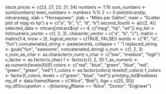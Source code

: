 stock.prices <- c(23, 27, 23, 21, 34)
numbers <- 1:10
sum_numbers <- sum(numbers)
even_numbers <- numbers %% 2 == 0
plot(mtcars$hp, mtcars$mpg, xlab = "Horsepower", ylab = "Miles per Gallon", main = "Scatter plot of mpg vs hp")
a <- c("a", "b", "c", "d", "e")
second_fourth <- a[c(2, 4)]
selected_data <- mtcars[mtcars$cyl == 4, c("mpg", "hp", "wt")]
my_list <- list(numeric_vector = c(1, 2, 3), character_vector = c("a", "b", "c"), matrix = matrix(1:4, nrow = 2), logical_vector = c(TRUE, FALSE))
words <- c("R", "is", "fun")
concatenated_string <- paste(words, collapse = " ")
replaced_string <- gsub("fun", "awesome", concatenated_string)
v_num <- c(1, 2, 3)
v_num_as_char <- as.character(v_num)
v_char <- c("low", "medium", "high")
v_factor <- as.factor(v_char)
f <- factor(c(1, 2, 3))
f_as_numeric <- as.numeric(levels(f))[f]
colors <- c("red", "blue", "green", "blue", "red", "green", "green", "red")
f_colors <- as.factor(colors)
levels(f_colors)
f_colors <- factor(f_colors, levels = c("green", "blue", "red"))
print(my_list$hobbies)
my_df <- data.frame(Name = c("Alice", "Bob"), Age = c(25, 30))
my_df$Occupation <- ifelse(my_df$Name == "Alice", "Doctor", "Engineer")
